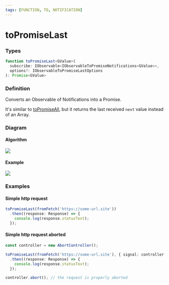 ```yaml
---
tags: [FUNCTION, TO, NOTIFICATION]
---
```


# toPromiseLast

### Types

```ts
function toPromiseLast<GValue>(
  subscribe: IObservable<IObservableToPromiseNotifications<GValue>>,
  options?: IObservableToPromiseLastOptions
): Promise<GValue>
```

### Definition

Converts an Observable of Notifications into a Promise.

It's similar to [toPromiseAll](/docs/reference/to-promise-all/),
but it returns the last received `next` value instead of an Array.

### Diagram

#### Algorithm

[![](https://mermaid.ink/img/pako:eNqNkk1LAzEQhv9KmJNCFdRbDgWphR5EBHvMZZrM2kA-1mS2KKX_3WRp2aYHbQ4hk3nmnY9kDzoaAgmZvgYKml4sfib0KqjQY2KrbY-BRdxkSjvcOBKYz6yW4vieoreZXjFzBZuLmynsto1br5ZvFb_nLV0kXjyvF6vRp5H1ttY1ydzN500GKQJ9l32HbqCHq8nHq8mnmh8dC9sJHX3viMsIRFl_CbRk4yxwbX6SJ5epqlNKMf0vPWLynL6UHwcoxQmhYGoPKsAMPCWP1pTX39dYBWX8nhTIcjTU4eBYgQqHgg69QaalsRwTyA5LlTPAgePHT9AgOQ10go4_6EgdfgEJwt0I)](https://mermaid.live/edit#pako:eNqNkk1LAzEQhv9KmJNCFdRbDgWphR5EBHvMZZrM2kA-1mS2KKX_3WRp2aYHbQ4hk3nmnY9kDzoaAgmZvgYKml4sfib0KqjQY2KrbY-BRdxkSjvcOBKYz6yW4vieoreZXjFzBZuLmynsto1br5ZvFb_nLV0kXjyvF6vRp5H1ttY1ydzN500GKQJ9l32HbqCHq8nHq8mnmh8dC9sJHX3viMsIRFl_CbRk4yxwbX6SJ5epqlNKMf0vPWLynL6UHwcoxQmhYGoPKsAMPCWP1pTX39dYBWX8nhTIcjTU4eBYgQqHgg69QaalsRwTyA5LlTPAgePHT9AgOQ10go4_6EgdfgEJwt0I)

#### Example

[![](https://mermaid.ink/img/pako:eNqN0cFKAzEQBuBXCXOqsAptbzn0ZMGDFEHBS0Cm2Vkb2MysyUSU0nc3kYqsBymBEJLvZybJEbz0BBYyvRViT7cBXxNGx44nTBp8mJDVyD5Tesf9SAazkeE56GEnGobgUYNwXiw7s-rM-mqeU3lIEkOme8zaorONxcsf_nS33TV1owfi1sNv3evNZpa1humjzstL0OoStP4feYnTSEqOZwcVtq6_421AB5FSxNDXVz06NsZBvU0kB7YuexqwjOrA8anSMvWotO2DSgI74JipAywqj5_swWoq9IPOP3NWpy8qb6AS)](https://mermaid.live/edit#pako:eNqN0cFKAzEQBuBXCXOqsAptbzn0ZMGDFEHBS0Cm2Vkb2MysyUSU0nc3kYqsBymBEJLvZybJEbz0BBYyvRViT7cBXxNGx44nTBp8mJDVyD5Tesf9SAazkeE56GEnGobgUYNwXiw7s-rM-mqeU3lIEkOme8zaorONxcsf_nS33TV1owfi1sNv3evNZpa1humjzstL0OoStP4feYnTSEqOZwcVtq6_421AB5FSxNDXVz06NsZBvU0kB7YuexqwjOrA8anSMvWotO2DSgI74JipAywqj5_swWoq9IPOP3NWpy8qb6AS)

### Examples

#### Simple http request

```ts
toPromiseLast(fromFetch('https://some-url.site'))
  .then((response: Response) => {
    console.log(response.statusText);
  });
```

#### Simple http request aborted

```ts
const controller = new AbortController();

toPromiseLast(fromFetch('https://some-url.site'), { signal: controller.signal })
  .then((response: Response) => {
    console.log(response.statusText);
  });

controller.abort(); // the request is properly aborted
```

